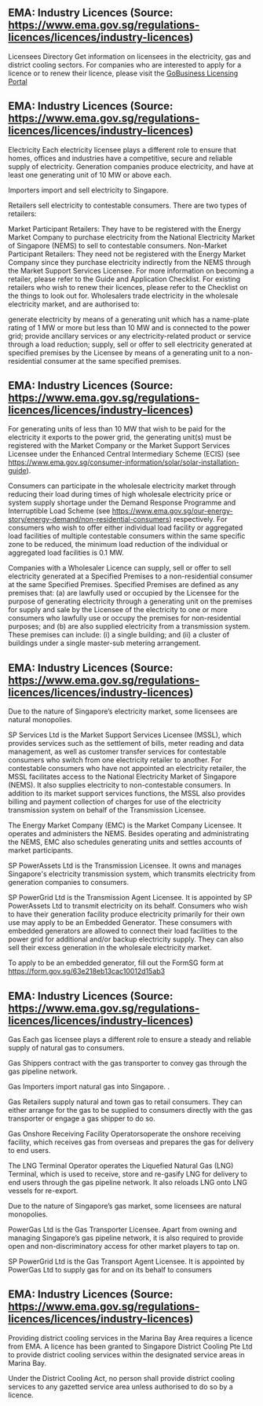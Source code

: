 ## EMA: Industry Licences (Source: https://www.ema.gov.sg/regulations-licences/licences/industry-licences)  
Licensees Directory
Get information on licensees in the electricity, gas and district cooling sectors. For companies who are interested to apply for a licence or to renew their licence, please visit the [GoBusiness Licensing Portal](https://licence1.business.gov.sg/feportal/web/frontier/home)

## EMA: Industry Licences (Source: https://www.ema.gov.sg/regulations-licences/licences/industry-licences)  
Electricity
Each electricity licensee plays a different role to ensure that homes, offices and industries have a competitive, secure and reliable supply of electricity.
Generation companies produce electricity, and have at least one generating unit of 10 MW or above each.

Importers import and sell electricity to Singapore.

Retailers sell electricity to contestable consumers. There are two types of retailers:

Market Participant Retailers: They have to be registered with the Energy Market Company to purchase electricity from the National Electricity Market of Singapore (NEMS) to sell to contestable consumers.
Non-Market Participant Retailers: They need not be registered with the Energy Market Company since they purchase electricity indirectly from the NEMS through the Market Support Services Licensee.
For more information on becoming a retailer, please refer to the Guide and Application Checklist. For existing retailers who wish to renew their licences, please refer to the Checklist on the things to look out for.
Wholesalers trade electricity in the wholesale electricity market, and are authorised to:

generate electricity by means of a generating unit which has a name-plate rating of 1 MW or more but less than 10 MW and is connected to the power grid;
provide ancillary services or any electricity-related product or service through a load reduction;
supply, sell or offer to sell electricity generated at specified premises by the Licensee by means of a generating unit to a non-residential consumer at the same specified premises.

## EMA: Industry Licences (Source: https://www.ema.gov.sg/regulations-licences/licences/industry-licences)  
For generating units of less than 10 MW that wish to be paid for the electricity it exports to the power grid, the generating unit(s) must be registered with the Market Company or the Market Support Services Licensee under the Enhanced Central Intermediary Scheme (ECIS) (see https://www.ema.gov.sg/consumer-information/solar/solar-installation-guide).

Consumers can participate in the wholesale electricity market through reducing their load during times of high wholesale electricity price or system supply shortage under the Demand Response Programme and Interruptible Load Scheme (see https://www.ema.gov.sg/our-energy-story/energy-demand/non-residential-consumers) respectively. For consumers who wish to offer either individual load facility or aggregated load facilities of multiple contestable consumers within the same specific zone to be reduced, the minimum load reduction of the individual or aggregated load facilities is 0.1 MW.

Companies with a Wholesaler Licence can supply, sell or offer to sell electricity generated at a Specified Premises to a non-residential consumer at the same Specified Premises. Specified Premises are defined as any premises that: (a) are lawfully used or occupied by the Licensee for the purpose of generating electricity through a generating unit on the premises for supply and sale by the Licensee of the electricity to one or more consumers who lawfully use or occupy the premises for non-residential purposes; and (b) are also supplied electricity from a transmission system. These premises can include: (i) a single building; and (ii) a cluster of buildings under a single master-sub metering arrangement.

## EMA: Industry Licences (Source: https://www.ema.gov.sg/regulations-licences/licences/industry-licences)  
Due to the nature of Singapore’s electricity market, some licensees are natural monopolies.

SP Services Ltd is the Market Support Services Licensee (MSSL), which provides services such as the settlement of bills, meter reading and data management, as well as customer transfer services for contestable consumers who switch from one electricity retailer to another. For contestable consumers who have not appointed an electricity retailer, the MSSL facilitates access to the National Electricity Market of Singapore (NEMS). It also supplies electricity to non-contestable consumers. In addition to its market support services functions, the MSSL also provides billing and payment collection of charges for use of the electricity transmission system on behalf of the Transmission Licensee.

The Energy Market Company (EMC) is the Market Company Licensee. It operates and administers the NEMS. Besides operating and administrating the NEMS, EMC also schedules generating units and settles accounts of market participants.

SP PowerAssets Ltd is the Transmission Licensee. It owns and manages Singapore's electricity transmission system, which transmits electricity from generation companies to consumers.

SP PowerGrid Ltd is the Transmission Agent Licensee. It is appointed by SP PowerAssets Ltd to transmit electricity on its behalf.
Consumers who wish to have their generation facility produce electricity primarily for their own use may apply to be an Embedded Generator. These consumers with embedded generators are allowed to connect their load facilities to the power grid for additional and/or backup electricity supply. They can also sell their excess generation in the wholesale electricity market.

To apply to be an embedded generator, fill out the FormSG form at https://form.gov.sg/63e218eb13cac10012d15ab3

## EMA: Industry Licences (Source: https://www.ema.gov.sg/regulations-licences/licences/industry-licences)  
Gas
Each gas licensee plays a different role to ensure a steady and reliable supply of natural gas to consumers.

Gas Shippers contract with the gas transporter to convey gas through the gas pipeline network.

Gas Importers import natural gas into Singapore. .

Gas Retailers supply natural and town gas to retail consumers. They can either arrange for the gas to be supplied to consumers directly with the gas transporter or engage a gas shipper to do so.

Gas Onshore Receiving Facility Operatorsoperate the onshore receiving facility, which receives gas from overseas and prepares the gas for delivery to end users.

The LNG Terminal Operator operates the Liquefied Natural Gas (LNG) Terminal, which is used to receive, store and re-gasify LNG for delivery to end users through the gas pipeline network. It also reloads LNG onto LNG vessels for re-export.

Due to the nature of Singapore’s gas market, some licensees are natural monopolies.

PowerGas Ltd is the Gas Transporter Licensee. Apart from owning and managing Singapore’s gas pipeline network, it is also required to provide open and non-discriminatory access for other market players to tap on.

SP PowerGrid Ltd is the Gas Transport Agent Licensee. It is appointed by PowerGas Ltd to supply gas for and on its behalf to consumers

## EMA: Industry Licences (Source: https://www.ema.gov.sg/regulations-licences/licences/industry-licences)  
Providing district cooling services in the Marina Bay Area requires a licence from EMA. A licence has been granted to Singapore District Cooling Pte Ltd to provide district cooling services within the designated service areas in Marina Bay.

Under the District Cooling Act, no person shall provide district cooling services to any gazetted service area unless authorised to do so by a licence.